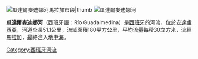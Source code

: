 [[Image:Guadalmedina4.jpg|瓜達爾麥迪娜河[[馬拉加]]市段|thumb]]
[[File:Guadalmedina_(002).jpg|瓜達爾麥迪娜河]]

'''瓜達爾麥迪娜河'''（西班牙語：Río Guadalmedina）是[[西班牙|西班牙]]的河流，位於[[安達盧西亞|安達盧西亞]]，河道全長51.1公里，流域面積180平方公里，平均流量每秒30立方米，流經[[馬拉加|馬拉加]]，最終注入[[地中海|地中海]]。

{{coord|36|42|23|N|4|25|33|W|region:ES_type:waterbody_source:kolossus-dawiki|display=title}}

{{Spain-geo-stub}}
[[Category:西班牙河流|Category:西班牙河流]]